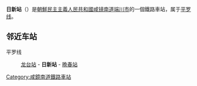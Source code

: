 {{unreferenced|time=2015-02-08T14:14:07+00:00}}
{{朝鮮半島車站資訊
|公司色 = blue
|文字色 = 
|站名 = 日新站
|圖片 = 
|pxl = 
|圖片說明 =
|前一站 = [[龙台站|龙台]]
|前一站距離 = 6.8
|後一站距離 = 7.7
|後一站 = [[晩春站|晩春]]
|所屬路線 = [[平罗线|平罗线]]
|距離 = 524.8
|起點站 = [[平壤站|平壤]]
|諺文 = 일신역
|朝鮮漢字 = 日新驛
|文觀部式 = Ilsin-yeok
|馬-賴式 = Ilsin-yŏk
|副站名 = 
|車站編號 = 
|停站路線數 = 
|所屬公司 = [[朝鮮民主主義人民共和國鐵道省|朝鮮民主主義人民共和國鐵道省]]
|所在地 =[[咸镜南道|咸镜南道]][[端川市|端川市]]
|車站構造 = 地面车站
|月台配置 = 
|啟用年月日 =
|廢站年月日 = 
|上下車人次 = 
|統計年度 = 
|轉車 = 
|備註 = 
|全寬備註 = 
}}

'''日新站'''（{{lang-ko|일신역}}）是[[朝鮮民主主義人民共和國|朝鮮民主主義人民共和國]][[咸镜南道|咸镜南道]][[端川市|端川市]]的一個鐵路車站，属于[[平罗线|平罗线]]。

==邻近车站==
平罗线
:[[龙台站|龙台站]] - '''日新站''' - [[晩春站|晩春站]]

{{朝鲜铁路小作品}}

{{平罗线}}

[[Category:咸鏡南道鐵路車站|Category:咸鏡南道鐵路車站]]